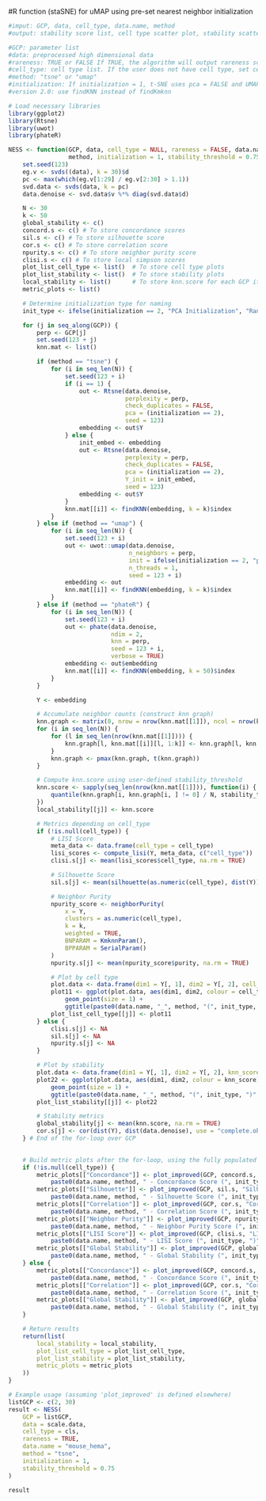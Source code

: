 
#R function (staSNE) for uMAP using pre-set nearest neighbor initialization
```R
#imput: GCP, data, cell_type, data.name, method
#output: stability score list, cell type scatter plot, stability scatter plot, scores vs GCP plot,.

#GCP: parameter list
#data: preprocessed high dimensional data
#rareness: TRUE or FALSE If TRUE, the algorithm will output rareness score. If FALSE, the algorithm will not output the rareness score. Default is FALSE.
#cell_type: cell type list. If the user does not have cell type, set cell_type = "Null". Default is NULL.
#method: "tsne" or "umap"
#initialization: If initialization = 1, t-SNE uses pca = FALSE and UMAP uses init = "lvrandom". If initialization = 2, t-SNE uses pca = TRUE and UMAP uses init = "pca". Default is 1 (random initialization).
#version 2.0: use findKNN instead of findKmknn

# Load necessary libraries
library(ggplot2)
library(Rtsne)
library(uwot)
library(phateR)

NESS <- function(GCP, data, cell_type = NULL, rareness = FALSE, data.name,
                 method, initialization = 1, stability_threshold = 0.75) {
    set.seed(123)
    eg.v <- svds((data), k = 30)$d
    pc <- max(which(eg.v[1:29] / eg.v[2:30] > 1.1))
    svd.data <- svds(data, k = pc)
    data.denoise <- svd.data$v %*% diag(svd.data$d)

    N <- 30
    k <- 50
    global_stability <- c()
    concord.s <- c() # To store concordance scores
    sil.s <- c() # To store silhouette score
    cor.s <- c() # To store correlation score
    npurity.s <- c() # To store neighbor purity score
    clisi.s <- c() # To store local simpson scores
    plot_list_cell_type <- list()  # To store cell type plots
    plot_list_stability <- list()  # To store stability plots
    local_stability <- list()      # To store knn.score for each GCP iteration
    metric_plots <- list()

    # Determine initialization type for naming
    init_type <- ifelse(initialization == 2, "PCA Initialization", "Random Initialization")

    for (j in seq_along(GCP)) {
        perp <- GCP[j]
        set.seed(123 + j)
        knn.mat <- list()

        if (method == "tsne") {
            for (i in seq_len(N)) {
                set.seed(123 + i)
                if (i == 1) {
                    out <- Rtsne(data.denoise,
                                 perplexity = perp,
                                 check_duplicates = FALSE,
                                 pca = (initialization == 2),
                                 seed = 123)
                    embedding <- out$Y
                } else {
                    init_embed <- embedding
                    out <- Rtsne(data.denoise,
                                 perplexity = perp,
                                 check_duplicates = FALSE,
                                 pca = (initialization == 2),
                                 Y_init = init_embed,
                                 seed = 123)
                    embedding <- out$Y
                }
                knn.mat[[i]] <- findKNN(embedding, k = k)$index
            }
        } else if (method == "umap") {
            for (i in seq_len(N)) {
                set.seed(123 + i)
                out <- uwot::umap(data.denoise,
                                  n_neighbors = perp,
                                  init = ifelse(initialization == 2, "pca", "lvrandom"),
                                  n_threads = 1,
                                  seed = 123 + i)
                embedding <- out
                knn.mat[[i]] <- findKNN(embedding, k = k)$index
            }
        } else if (method == "phateR") {
            for (i in seq_len(N)) {
                set.seed(123 + i)
                out <- phate(data.denoise,
                             ndim = 2,
                             knn = perp,
                             seed = 123 + i,
                             verbose = TRUE)
                embedding <- out$embedding
                knn.mat[[i]] <- findKNN(embedding, k = 50)$index
            }
        }

        Y <- embedding

        # Accumulate neighbor counts (construct knn graph)
        knn.graph <- matrix(0, nrow = nrow(knn.mat[[1]]), ncol = nrow(knn.mat[[1]]))
        for (i in seq_len(N)) {
            for (l in seq_len(nrow(knn.mat[[1]]))) {
                knn.graph[l, knn.mat[[i]][l, 1:k]] <- knn.graph[l, knn.mat[[i]][l, 1:k]] + 1
            }
            knn.graph <- pmax(knn.graph, t(knn.graph))
        }

        # Compute knn.score using user-defined stability_threshold
        knn.score <- sapply(seq_len(nrow(knn.mat[[1]])), function(i) {
            quantile(knn.graph[i, knn.graph[i, ] != 0] / N, stability_threshold)
        })
        local_stability[[j]] <- knn.score

        # Metrics depending on cell_type
        if (!is.null(cell_type)) {
            # LISI Score
            meta_data <- data.frame(cell_type = cell_type)
            lisi_scores <- compute_lisi(Y, meta_data, c("cell_type"))
            clisi.s[j] <- mean(lisi_scores$cell_type, na.rm = TRUE)

            # Silhouette Score
            sil.s[j] <- mean(silhouette(as.numeric(cell_type), dist(Y))[, 3], na.rm = TRUE)

            # Neighbor Purity
            npurity_score <- neighborPurity(
                x = Y,
                clusters = as.numeric(cell_type),
                k = k,
                weighted = TRUE,
                BNPARAM = KmknnParam(),
                BPPARAM = SerialParam()
            )
            npurity.s[j] <- mean(npurity_score$purity, na.rm = TRUE)

            # Plot by cell type
            plot.data <- data.frame(dim1 = Y[, 1], dim2 = Y[, 2], cell_type = cell_type)
            plot11 <- ggplot(plot.data, aes(dim1, dim2, colour = cell_type)) +
                geom_point(size = 1) +
                ggtitle(paste0(data.name, "_", method, "(", init_type, ")" , "_p", perp, "_pc", pc, "_colored by cell type"))
            plot_list_cell_type[[j]] <- plot11
        } else {
            clisi.s[j] <- NA
            sil.s[j] <- NA
            npurity.s[j] <- NA
        }

        # Plot by stability
        plot.data <- data.frame(dim1 = Y[, 1], dim2 = Y[, 2], knn_score = knn.score)
        plot22 <- ggplot(plot.data, aes(dim1, dim2, colour = knn_score)) +
            geom_point(size = 1) +
            ggtitle(paste0(data.name, "_", method, "(", init_type, ")" , "_p", perp, "_pc", pc, "_colored by local stability score"))
        plot_list_stability[[j]] <- plot22

        # Stability metrics
        global_stability[j] <- mean(knn.score, na.rm = TRUE)
        cor.s[j] <- cor(dist(Y), dist(data.denoise), use = "complete.obs")
    } # End of the for-loop over GCP

    
    # Build metric plots after the for-loop, using the fully populated vectors
    if (!is.null(cell_type)) {
        metric_plots[["Concordance"]] <- plot_improved(GCP, concord.s, "Concordance",
            paste0(data.name, method, " - Concordance Score (", init_type, ")"))
        metric_plots[["Silhouette"]] <- plot_improved(GCP, sil.s, "Silhouette Score",
            paste0(data.name, method, " - Silhouette Score (", init_type, ")"))
        metric_plots[["Correlation"]] <- plot_improved(GCP, cor.s, "Correlation Score",
            paste0(data.name, method, " - Correlation Score (", init_type, ")"))
        metric_plots[["Neighbor Purity"]] <- plot_improved(GCP, npurity.s, "Neighbor Purity",
            paste0(data.name, method, " - Neighbor Purity Score (", init_type, ")"))
        metric_plots[["LISI Score"]] <- plot_improved(GCP, clisi.s, "LISI Score",
            paste0(data.name, method, " - LISI Score (", init_type, ")"))
        metric_plots[["Global Stability"]] <- plot_improved(GCP, global_stability, "Global Stability",
            paste0(data.name, method, " - Global Stability (", init_type, ")"))
    } else {
        metric_plots[["Concordance"]] <- plot_improved(GCP, concord.s, "Concordance",
            paste0(data.name, method, " - Concordance Score (", init_type, ")"))
        metric_plots[["Correlation"]] <- plot_improved(GCP, cor.s, "Correlation Score",
            paste0(data.name, method, " - Correlation Score (", init_type, ")"))
        metric_plots[["Global Stability"]] <- plot_improved(GCP, global_stability, "Global Stability",
            paste0(data.name, method, " - Global Stability (", init_type, ")"))
    }

    # Return results
    return(list(
        local_stability = local_stability,
        plot_list_cell_type = plot_list_cell_type,
        plot_list_stability = plot_list_stability,
        metric_plots = metric_plots  
    ))
}

# Example usage (assuming 'plot_improved' is defined elsewhere)
listGCP <- c(2, 30)
result <- NESS(
    GCP = listGCP,
    data = scale.data,
    cell_type = cls,
    rareness = TRUE,
    data.name = "mouse_hema",
    method = "tsne",
    initialization = 1,
    stability_threshold = 0.75
)

result

```